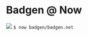# Badgen @ Now

![](https://deploy.now.sh/static/button.svg)
`$ now badgen/badgen.net`

<style jsx global>{`
  h1 + p { padding: 3em }
  img { height: 42px !important; margin: 0 !important; vertical-align: top }
  code { display: inline-block; margin-left: 1em; padding: 5px 1em; color: #111; font: 18px/32px monospace }
  code { background-color: #F0F3F6; border-radius: 4px }
`}</style>
